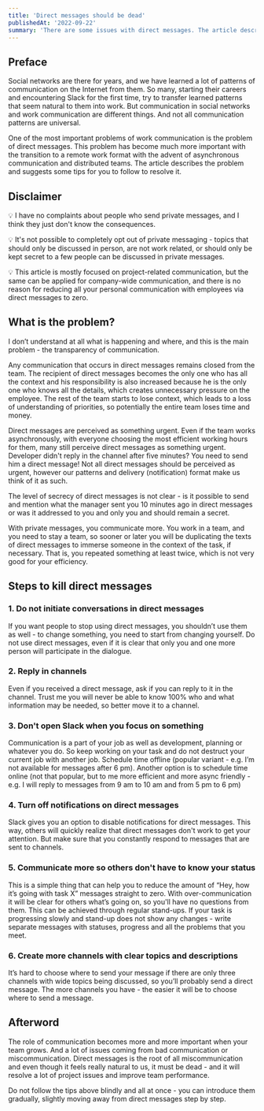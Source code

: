 ```yaml
---
title: 'Direct messages should be dead'
publishedAt: '2022-09-22'
summary: 'There are some issues with direct messages. The article describes the problem and suggests some tips for you to follow to resolve it.'
---
```


## Preface
Social networks are there for years, and we have learned a lot of patterns of communication on the Internet from them. So many, starting their careers and encountering Slack for the first time, try to transfer learned patterns that seem natural to them into work. But communication in social networks and work communication are different things. And not all communication patterns are universal.

One of the most important problems of work communication is the problem of direct messages. This problem has become much more important with the transition to a remote work format with the advent of asynchronous communication and distributed teams. The article describes the problem and suggests some tips for you to follow to resolve it.

## Disclaimer
💡 I have no complaints about people who send private messages, and I think they just don't know the consequences.

💡 It's not possible to completely opt out of private messaging - topics that should only be discussed in person, are not work related, or should only be kept secret to a few people can be discussed in private messages.

💡 This article is mostly focused on project-related communication, but the same can be applied for company-wide communication, and there is no reason for reducing all your personal communication with employees via direct messages to zero.

## What is the problem?
I don’t understand at all what is happening and where, and this is the main problem - the transparency of communication.

Any communication that occurs in direct messages remains closed from the team. The recipient of direct messages becomes the only one who has all the context and his responsibility is also increased because he is the only one who knows all the details, which creates unnecessary pressure on the employee. The rest of the team starts to lose context, which leads to a loss of understanding of priorities, so potentially the entire team loses time and money.

Direct messages are perceived as something urgent. Even if the team works asynchronously, with everyone choosing the most efficient working hours for them, many still perceive direct messages as something urgent. Developer didn't reply in the channel after five minutes? You need to send him a direct message! Not all direct messages should be perceived as urgent, however our patterns and delivery (notification) format make us think of it as such.

The level of secrecy of direct messages is not clear - is it possible to send and mention what the manager sent you 10 minutes ago in direct messages or was it addressed to you and only you and should remain a secret.

With private messages, you communicate more. You work in a team, and you need to stay a team, so sooner or later you will be duplicating the texts of direct messages to immerse someone in the context of the task, if necessary. That is, you repeated something at least twice, which is not very good for your efficiency.

## Steps to kill direct messages
### 1. Do not initiate conversations in direct messages
If you want people to stop using direct messages, you shouldn’t use them as well - to change something, you need to start from changing yourself. Do not use direct messages, even if it is clear that only you and one more person will participate in the dialogue.

### 2. Reply in channels
Even if you received a direct message, ask if you can reply to it in the channel. Trust me you will never be able to know 100% who and what information may be needed, so better move it to a channel.

### 3. Don't open Slack when you focus on something
Communication is a part of your job as well as development, planning or whatever you do. So keep working on your task and do not destruct your current job with another job. Schedule time offline (popular variant - e.g. I’m not available for messages after 6 pm). Another option is to schedule time online (not that popular, but to me more efficient and more async friendly - e.g. I will reply to messages from 9 am to 10 am and from 5 pm to 6 pm)

### 4. Turn off notifications on direct messages
Slack gives you an option to disable notifications for direct messages. This way, others will quickly realize that direct messages don't work to get your attention. But make sure that you constantly respond to messages that are sent to channels.

### 5. Communicate more so others don't have to know your status
This is a simple thing that can help you to reduce the amount of “Hey, how it’s going with task X” messages straight to zero. With over-communication it will be clear for others what’s going on, so you'll have no questions from them. This can be achieved through regular stand-ups. If your task is progressing slowly and stand-up does not show any changes - write separate messages with statuses, progress and all the problems that you meet.

### 6. Create more channels with clear topics and descriptions
It’s hard to choose where to send your message if there are only three channels with wide topics being discussed, so you’ll probably send a direct message. The more channels you have - the easier it will be to choose where to send a message.

## Afterword
The role of communication becomes more and more important when your team grows. And a lot of issues coming from bad communication or miscommunication. Direct messages is the root of all miscommunication and even though it feels really natural to us, it must be dead - and it will resolve a lot of project issues and improve team performance.

Do not follow the tips above blindly and all at once - you can introduce them gradually, slightly moving away from direct messages step by step.